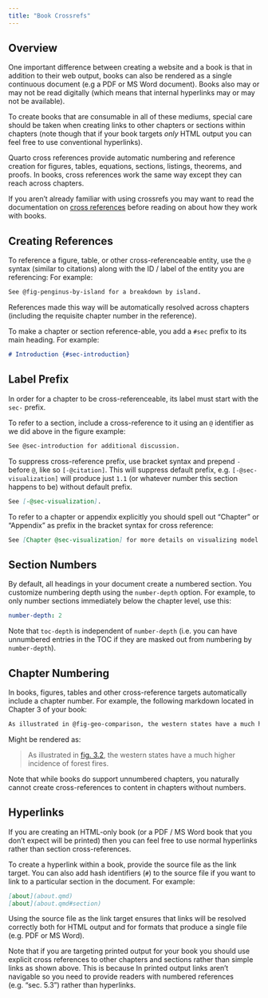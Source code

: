 ```yaml
---
title: "Book Crossrefs"
---
```


## Overview

One important difference between creating a website and a book is that in addition to their web output, books can also be rendered as a single continuous document (e.g a PDF or MS Word document). Books also may or may not be read digitally (which means that internal hyperlinks may or may not be available).

To create books that are consumable in all of these mediums, special care should be taken when creating links to other chapters or sections within chapters (note though that if your book targets *only* HTML output you can feel free to use conventional hyperlinks).

Quarto cross references provide automatic numbering and reference creation for figures, tables, equations, sections, listings, theorems, and proofs. In books, cross references work the same way except they can reach across chapters.

If you aren't already familiar with using crossrefs you may want to read the documentation on [cross references](../authoring/cross-references.qmd) before reading on about how they work with books.

## Creating References

To reference a figure, table, or other cross-referenceable entity, use the `@` syntax (similar to citations) along with the ID / label of the entity you are referencing: For example:

``` markdown
See @fig-penginus-by-island for a breakdown by island.
```

References made this way will be automatically resolved across chapters (including the requisite chapter number in the reference).

To make a chapter or section reference-able, you add a `#sec` prefix to its main heading. For example:

``` markdown
# Introduction {#sec-introduction}
```

::: callout-important
## Label Prefix

In order for a chapter to be cross-referenceable, its label must start with the `sec-` prefix.
:::


To refer to a section, include a cross-reference to it using an `@` identifier as we did above in the figure example:

``` markdown
See @sec-introduction for additional discussion.
```

To suppress cross-reference prefix, use bracket syntax and prepend `-` before `@`, like so `[-@citation]`. This will suppress default prefix, e.g. `[-@sec-visualization]` will produce just `1.1` (or whatever number this section happens to be) without default prefix.

``` markdown
See [-@sec-visualization].
```

To refer to a chapter or appendix explicitly you should spell out "Chapter" or "Appendix" as prefix in the bracket syntax for cross reference:

``` markdown
See [Chapter @sec-visualization] for more details on visualizing model diagnostics.
```


## Section Numbers

By default, all headings in your document create a numbered section. You customize numbering depth using the `number-depth` option. For example, to only number sections immediately below the chapter level, use this:

``` yaml
number-depth: 2
```

Note that `toc-depth` is independent of `number-depth` (i.e. you can have unnumbered entries in the TOC if they are masked out from numbering by `number-depth`).

## Chapter Numbering

In books, figures, tables and other cross-reference targets automatically include a chapter number. For example, the following markdown located in Chapter 3 of your book:

``` markdown
As illustrated in @fig-geo-comparison, the western states have a much higher incidence of forest fires.
```

Might be rendered as:

> As illustrated in [fig. 3.2](#), the western states have a much higher incidence of forest fires.

Note that while books do support unnumbered chapters, you naturally cannot create cross-references to content in chapters without numbers.

## Hyperlinks

If you are creating an HTML-only book (or a PDF / MS Word book that you don't expect will be printed) then you can feel free to use normal hyperlinks rather than section cross-references.

To create a hyperlink within a book, provide the source file as the link target. You can also add hash identifiers (`#`) to the source file if you want to link to a particular section in the document. For example:

``` markdown
[about](about.qmd)
[about](about.qmd#section)
```

Using the source file as the link target ensures that links will be resolved correctly both for HTML output and for formats that produce a single file (e.g. PDF or MS Word).

Note that if you are targeting printed output for your book you should use explicit cross references to other chapters and sections rather than simple links as shown above. This is because In printed output links aren't navigable so you need to provide readers with numbered references (e.g. "sec. 5.3") rather than hyperlinks.
